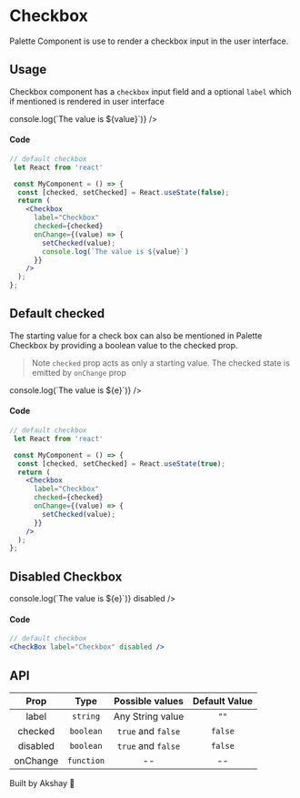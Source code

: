 
<Meta title="Palette/Checkbox" />

# Checkbox

Palette Component is use to render a checkbox input in the user interface.

## Usage

Checkbox component has a `checkbox` input field and a optional `label` which if mentioned is rendered in user interface

<div style={{ display: "flex", paddingBottom: "25px", paddingTop: "10px" }}>
  <CheckBox
    label="Checkbox"
    checked={true}
    onChange={(value) => console.log(`The value is ${value}`)}
  />
</div>

#### Code

```jsx
// default checkbox
 let React from 'react'

 const MyComponent = () => {
  const [checked, setChecked] = React.useState(false);
  return (
    <Checkbox
      label="Checkbox"
      checked={checked}
      onChange={(value) => {
        setChecked(value);
        console.log(`The value is ${value}`)
      }}
    />
  );
};
```

## Default checked

The starting value for a check box can also be mentioned in Palette Checkbox by providing a boolean value to the checked prop.

> Note `checked` prop acts as only a starting value. The checked state is emitted by `onChange` prop

<div style={{ display: "flex", paddingBottom: "25px", paddingTop: "10px" }}>
  <CheckBox
    label="Checkbox"
    checked={false}
    onChange={(e) => console.log(`The value is ${e}`)}
  />
</div>

#### Code

```jsx
// default checkbox
 let React from 'react'

 const MyComponent = () => {
  const [checked, setChecked] = React.useState(true);
  return (
    <Checkbox
      label="Checkbox"
      checked={checked}
      onChange={(value) => {
        setChecked(value);
      }}
    />
  );
};
```

## Disabled Checkbox

<div style={{ display: "flex", paddingBottom: "25px", paddingTop: "10px" }}>
  <CheckBox
    label="Checkbox"
    onChange={(e) => console.log(`The value is ${e}`)}
    disabled
  />
</div>

#### Code

```jsx
// default checkbox
<CheckBox label="Checkbox" disabled />
```

## API

|   Prop   |    Type    |  Possible values   | Default Value |
| :------: | :--------: | :----------------: | :-----------: |
|  label   |  `string`  |  Any String value  |     `""`      |
| checked  | `boolean`  | `true` and `false` |    `false`    |
| disabled | `boolean`  | `true` and `false` |    `false`    |
| onChange | `function` |         --         |      --       |

Built by Akshay 🤙
